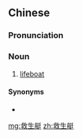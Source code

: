 ==Chinese==
{{zh-forms|type=21}}

===Pronunciation===
{{zh-pron
|m=jiùshēngtǐng
|c=gau3 saang1 teng5,gau3 sang1 teng5
|h=pfs=kiu-sên-thìn
|cat=n
}}

===Noun===
{{zh-noun}}

# [[lifeboat]]

====Synonyms====
* {{zh-l|救生船}}

[[mg:救生艇]]
[[zh:救生艇]]